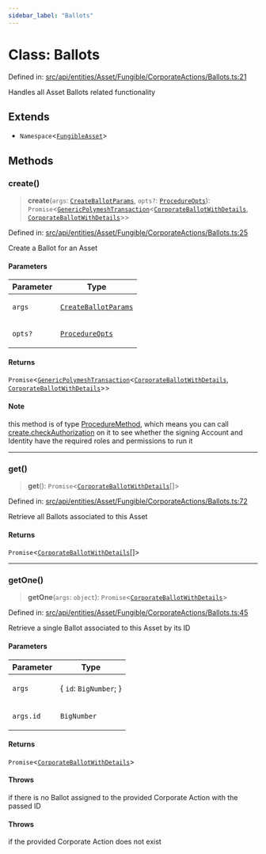 ```yaml
---
sidebar_label: "Ballots"
---
```


# Class: Ballots

Defined in: [src/api/entities/Asset/Fungible/CorporateActions/Ballots.ts:21](https://github.com/PolymeshAssociation/polymesh-sdk/blob/bee6a2fe7a8ce5db42a6982e793782182cde2153/src/api/entities/Asset/Fungible/CorporateActions/Ballots.ts#L21)

Handles all Asset Ballots related functionality

## Extends

- `Namespace`\<[`FungibleAsset`](../../../classes/FungibleAsset.mdx)\>

## Methods

### create()

> **create**(`args`: [`CreateBallotParams`](../../../../../../procedures/types/interfaces/CreateBallotParams.mdx), `opts?`: [`ProcedureOpts`](../../../../../../procedures/types/interfaces/ProcedureOpts.mdx)): `Promise`\<[`GenericPolymeshTransaction`](../../../../../../procedures/types/type-aliases/GenericPolymeshTransaction.mdx)\<[`CorporateBallotWithDetails`](../../../../../types/interfaces/CorporateBallotWithDetails.mdx), [`CorporateBallotWithDetails`](../../../../../types/interfaces/CorporateBallotWithDetails.mdx)\>\>

Defined in: [src/api/entities/Asset/Fungible/CorporateActions/Ballots.ts:25](https://github.com/PolymeshAssociation/polymesh-sdk/blob/bee6a2fe7a8ce5db42a6982e793782182cde2153/src/api/entities/Asset/Fungible/CorporateActions/Ballots.ts#L25)

Create a Ballot for an Asset

#### Parameters

<table>
<thead>
<tr>
<th>Parameter</th>
<th>Type</th>
</tr>
</thead>
<tbody>
<tr>
<td>

`args`

</td>
<td>

[`CreateBallotParams`](../../../../../../procedures/types/interfaces/CreateBallotParams.mdx)

</td>
</tr>
<tr>
<td>

`opts?`

</td>
<td>

[`ProcedureOpts`](../../../../../../procedures/types/interfaces/ProcedureOpts.mdx)

</td>
</tr>
</tbody>
</table>

#### Returns

`Promise`\<[`GenericPolymeshTransaction`](../../../../../../procedures/types/type-aliases/GenericPolymeshTransaction.mdx)\<[`CorporateBallotWithDetails`](../../../../../types/interfaces/CorporateBallotWithDetails.mdx), [`CorporateBallotWithDetails`](../../../../../types/interfaces/CorporateBallotWithDetails.mdx)\>\>

#### Note

this method is of type [ProcedureMethod](../../../../../../procedures/types/interfaces/ProcedureMethod.mdx), which means you can call [create.checkAuthorization](../../../../../../procedures/types/interfaces/ProcedureMethod.mdx#checkauthorization) on it to see whether the signing Account and Identity have the required roles and permissions to run it

***

### get()

> **get**(): `Promise`\<[`CorporateBallotWithDetails`](../../../../../types/interfaces/CorporateBallotWithDetails.mdx)[]\>

Defined in: [src/api/entities/Asset/Fungible/CorporateActions/Ballots.ts:72](https://github.com/PolymeshAssociation/polymesh-sdk/blob/bee6a2fe7a8ce5db42a6982e793782182cde2153/src/api/entities/Asset/Fungible/CorporateActions/Ballots.ts#L72)

Retrieve all Ballots associated to this Asset

#### Returns

`Promise`\<[`CorporateBallotWithDetails`](../../../../../types/interfaces/CorporateBallotWithDetails.mdx)[]\>

***

### getOne()

> **getOne**(`args`: `object`): `Promise`\<[`CorporateBallotWithDetails`](../../../../../types/interfaces/CorporateBallotWithDetails.mdx)\>

Defined in: [src/api/entities/Asset/Fungible/CorporateActions/Ballots.ts:45](https://github.com/PolymeshAssociation/polymesh-sdk/blob/bee6a2fe7a8ce5db42a6982e793782182cde2153/src/api/entities/Asset/Fungible/CorporateActions/Ballots.ts#L45)

Retrieve a single Ballot associated to this Asset by its ID

#### Parameters

<table>
<thead>
<tr>
<th>Parameter</th>
<th>Type</th>
</tr>
</thead>
<tbody>
<tr>
<td>

`args`

</td>
<td>

\{ `id`: `BigNumber`; \}

</td>
</tr>
<tr>
<td>

`args.id`

</td>
<td>

`BigNumber`

</td>
</tr>
</tbody>
</table>

#### Returns

`Promise`\<[`CorporateBallotWithDetails`](../../../../../types/interfaces/CorporateBallotWithDetails.mdx)\>

#### Throws

if there is no Ballot assigned to the provided Corporate Action with the passed ID

#### Throws

if the provided Corporate Action does not exist
